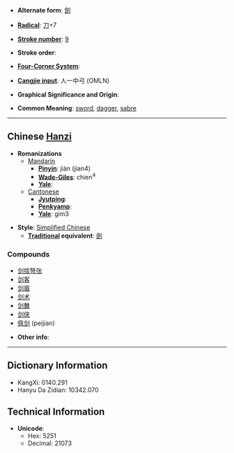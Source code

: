* '''Alternate form''': [[劍]]

* '''[[Wiktionary:Chinese radical index| Radical]]''': [[Wiktionary:Chinese radical index 刀|刀]]+7

* '''[[Wiktionary:Chinese total strokes index|Stroke number]]''': [[Wiktionary:Chinese total strokes index 9|9]]

* '''Stroke order''': 

* '''[[Wiktionary:Chinese four corner index|Four-Corner System]]''': 

* '''[[Wiktionary:Chinese Cangjie index|Cangjie input]]''': 人一中弓 (OMLN)

* '''Graphical Significance and Origin''': 

* '''Common Meaning''': [[sword]], [[dagger]], [[sabre]]

----

== Chinese [[Hanzi]] ==

* '''Romanizations'''
** [[Mandarin]]
*** '''[[Pinyin]]''': jiàn (jian4)
*** '''[[Wade-Giles]]''': chien<sup>4</sup>
*** '''[[Yale]]''': 
**[[Cantonese]]
***'''[[Jyutping]]''':
***'''[[Penkyamp]]''': 
***'''[[Yale]]''': gim3

* '''Style''': [[Simplified Chinese]] 
** '''[[Traditional Chinese|Traditional]] equivalent''': [[劍]]

===Compounds===
*[[剑拔弩张]]
*[[剑客]]
*[[剑眉]]
*[[剑术]]
*[[剑舞]]
*[[剑侠]]
*[[佩剑]] (peijian)

* '''Other info''': 

----

== Dictionary Information ==

* KangXi: 0140.291
* Hanyu Da Zidian: 10342.070

== Technical Information ==

* '''Unicode''':
** Hex: 5251
** Decimal: 21073
